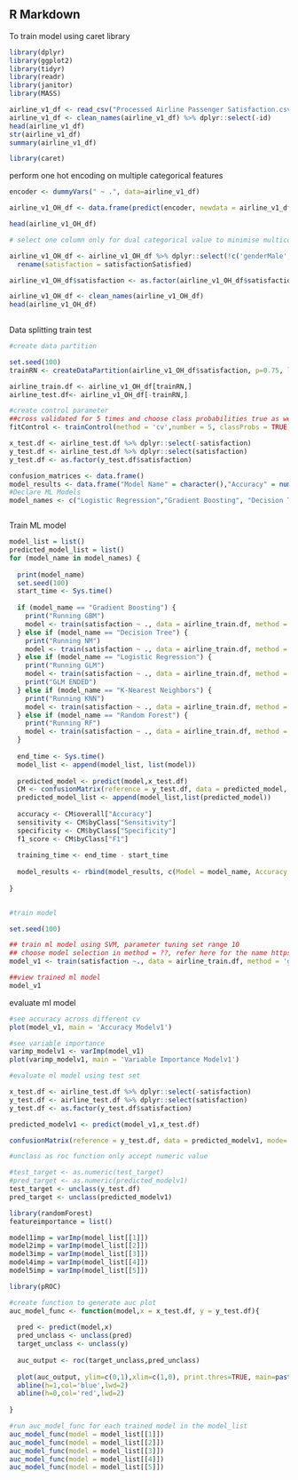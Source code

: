 ## R Markdown

To train model using caret library


```{r}
library(dplyr)
library(ggplot2)
library(tidyr)
library(readr)
library(janitor)
library(MASS)
```

```{r}
airline_v1_df <- read_csv("Processed Airline Passenger Satisfaction.csv")
airline_v1_df <- clean_names(airline_v1_df) %>% dplyr::select(-id)
head(airline_v1_df)
str(airline_v1_df)
summary(airline_v1_df)
```

```{r import}
library(caret)
```

perform one hot encoding on multiple categorical features

```{r}

encoder <- dummyVars(" ~ .", data=airline_v1_df)

airline_v1_OH_df <- data.frame(predict(encoder, newdata = airline_v1_df))

head(airline_v1_OH_df)

```
```{r}
# select one column only for dual categorical value to minimise multicollinearity

airline_v1_OH_df <- airline_v1_OH_df %>% dplyr::select(!c('genderMale','customer_typeReturning','type_of_travelPersonal','satisfactionNeutral.or.Dissatisfied')) %>%
  rename(satisfaction = satisfactionSatisfied)

airline_v1_OH_df$satisfaction <- as.factor(airline_v1_OH_df$satisfaction) %>% make.names()

airline_v1_OH_df <- clean_names(airline_v1_OH_df)
head(airline_v1_OH_df)
  
```


Data splitting train test

```{r}

#create data partition

set.seed(100)
trainRN <- createDataPartition(airline_v1_OH_df$satisfaction, p=0.75, list=FALSE)

airline_train.df <- airline_v1_OH_df[trainRN,]
airline_test.df<- airline_v1_OH_df[-trainRN,]

#create control parameter
##cross validated for 5 times and choose class probabilities true as we are using classifier model
fitControl <- trainControl(method = 'cv',number = 5, classProbs = TRUE)

x_test.df <- airline_test.df %>% dplyr::select(-satisfaction)
y_test.df <- airline_test.df %>% dplyr::select(satisfaction)
y_test.df <- as.factor(y_test.df$satisfaction)

confusion_matrices <- data.frame()
model_results <- data.frame("Model Name" = character(),"Accuracy" = numeric(),"Sensitivity" = numeric(),"Specificity" = numeric(),"F1 Score" = numeric(),"Time" = numeric())
#Declare ML Models
model_names <- c("Logistic Regression","Gradient Boosting", "Decision Tree", "K-Nearest Neighbors", "Random Forest")



```

Train ML model
```{r}
model_list = list()
predicted_model_list = list()
for (model_name in model_names) {
  
  print(model_name)
  set.seed(100)
  start_time <- Sys.time()
  
  if (model_name == "Gradient Boosting") {
    print("Running GBM")
    model <- train(satisfaction ~ ., data = airline_train.df, method = "gbm", tuneLength = 5, trControl = fitControl)
  } else if (model_name == "Decision Tree") {
    print("Running NM")
    model <- train(satisfaction ~ ., data = airline_train.df, method = "rpart", tuneLength = 5, trControl = fitControl)
  } else if (model_name == "Logistic Regression") {
    print("Running GLM")
    model <- train(satisfaction ~ ., data = airline_train.df, method = "glm", tuneLength = 5, trControl = fitControl)
    print("GLM ENDED")
  } else if (model_name == "K-Nearest Neighbors") {
    print("Running KNN")
    model <- train(satisfaction ~ ., data = airline_train.df, method = "kknn", tuneLength = 5, trControl = fitControl)
  } else if (model_name == "Random Forest") {
    print("Running RF")
    model <- train(satisfaction ~ ., data = airline_train.df, method = "rf", tuneLength = 5, trControl = fitControl)
  }
  
  end_time <- Sys.time()
  model_list <- append(model_list, list(model))
  
  predicted_model <- predict(model,x_test.df)
  CM <- confusionMatrix(reference = y_test.df, data = predicted_model, mode='everything')
  predicted_model_list <- append(model_list,list(predicted_model))
  
  accuracy <- CM$overall["Accuracy"]
  sensitivity <- CM$byClass["Sensitivity"]
  specificity <- CM$byClass["Specificity"]
  f1_score <- CM$byClass["F1"]
  
  training_time <- end_time - start_time
  
  model_results <- rbind(model_results, c(Model = model_name, Accuracy = accuracy, Sensitivity = sensitivity, Specificity = specificity, F1_Score = f1_score, Test = "ENDLINE", Time = as.numeric(training_time)))
  
}
  

```

```{r}

#train model

set.seed(100)

## train ml model using SVM, parameter tuning set range 10
## choose model selection in method = ??, refer here for the name https://topepo.github.io/caret/available-models.html
model_v1 <- train(satisfaction ~., data = airline_train.df, method = 'glm' ,tuneLength = 5, trControl = fitControl)

##view trained ml model
model_v1

```

evaluate ml model
```{r}
#see accuracy across different cv
plot(model_v1, main = 'Accuracy Modelv1')

#see variable importance
varimp_modelv1 <- varImp(model_v1)
plot(varimp_modelv1, main = 'Variable Importance Modelv1')
```

```{r}
#evaluate ml model using test set

x_test.df <- airline_test.df %>% dplyr::select(-satisfaction)
y_test.df <- airline_test.df %>% dplyr::select(satisfaction)
y_test.df <- as.factor(y_test.df$satisfaction)

predicted_modelv1 <- predict(model_v1,x_test.df)

confusionMatrix(reference = y_test.df, data = predicted_modelv1, mode='everything')


```

```{r}
#unclass as roc function only accept numeric value

#test_target <- as.numeric(test_target)
#pred_target <- as.numeric(predicted_modelv1)
test_target <- unclass(y_test.df)
pred_target <- unclass(predicted_modelv1)

```
```{r}
library(randomForest)
featureimportance = list()

model1imp = varImp(model_list[[1]])
model2imp = varImp(model_list[[2]])
model3imp = varImp(model_list[[3]])
model4imp = varImp(model_list[[4]])
model5imp = varImp(model_list[[5]])


```



```{r}

library(pROC)

#create function to generate auc plot
auc_model_func <- function(model,x = x_test.df, y = y_test.df){
  
  pred <- predict(model,x)
  pred_unclass <- unclass(pred)
  target_unclass <- unclass(y)
  
  auc_output <- roc(target_unclass,pred_unclass)
  
  plot(auc_output, ylim=c(0,1),xlim=c(1,0), print.thres=TRUE, main=paste('AUC:',round(auc_output$auc[[1]],2)))
  abline(h=1,col='blue',lwd=2)
  abline(h=0,col='red',lwd=2)
  
}

```

```{r}

#run auc_model_func for each trained model in the model_list
auc_model_func(model = model_list[[1]])
auc_model_func(model = model_list[[2]])
auc_model_func(model = model_list[[3]])
auc_model_func(model = model_list[[4]])
auc_model_func(model = model_list[[5]])


```

